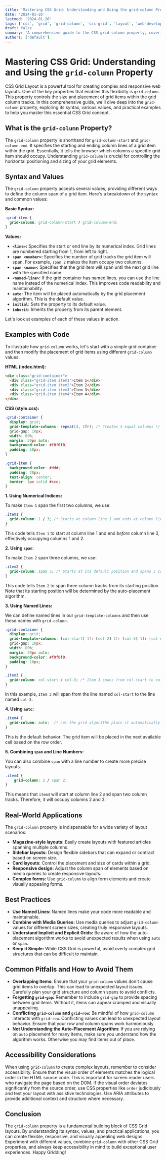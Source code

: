 ```yaml
---
title: 'Mastering CSS Grid: Understanding and Using the grid-column Property'
date: '2024-01-26'
lastmod: '2024-01-26'
tags: ['css', 'grid', 'grid-column', 'css-grid', 'layout', 'web-development', 'responsive-design']
draft: false
summary: 'A comprehensive guide to the CSS grid-column property, covering its syntax, values, and practical applications with code examples to create flexible and responsive layouts.'
authors: ['default']
---
```


# Mastering CSS Grid: Understanding and Using the `grid-column` Property

CSS Grid Layout is a powerful tool for creating complex and responsive web layouts.  One of the key properties that enables this flexibility is `grid-column`.  This property controls the size and placement of grid items within the grid column tracks.  In this comprehensive guide, we'll dive deep into the `grid-column` property, exploring its syntax, various values, and practical examples to help you master this essential CSS Grid concept.

## What is the `grid-column` Property?

The `grid-column` property is shorthand for `grid-column-start` and `grid-column-end`. It specifies the starting and ending column lines of a grid item within the grid.  Essentially, it tells the browser which columns a specific grid item should occupy.  Understanding `grid-column` is crucial for controlling the horizontal positioning and sizing of your grid elements.

## Syntax and Values

The `grid-column` property accepts several values, providing different ways to define the column span of a grid item.  Here's a breakdown of the syntax and common values:

**Basic Syntax:**

```css
.grid-item {
  grid-column: grid-column-start / grid-column-end;
}
```

**Values:**

*   **`<line>`:**  Specifies the start or end line by its numerical index.  Grid lines are numbered starting from 1, from left to right.
*   **`span <number>`:**  Specifies the number of grid tracks the grid item will span.  For example, `span 2` makes the item occupy two columns.
*   **`span <name>`:** Specifies that the grid item will span until the next grid line with the specified name.
*   **`<named-line>`:**  If the grid container has named lines, you can use the line name instead of the numerical index. This improves code readability and maintainability.
*   **`auto`:**  The item will be placed automatically by the grid placement algorithm. This is the default value.
*   **`initial`:**  Sets the property to its default value.
*   **`inherit`:**  Inherits the property from its parent element.

Let's look at examples of each of these values in action.

## Examples with Code

To illustrate how `grid-column` works, let's start with a simple grid container and then modify the placement of grid items using different `grid-column` values.

**HTML (index.html):**

```html
<div class="grid-container">
  <div class="grid-item item1">Item 1</div>
  <div class="grid-item item2">Item 2</div>
  <div class="grid-item item3">Item 3</div>
  <div class="grid-item item4">Item 4</div>
</div>
```

**CSS (style.css):**

```css
.grid-container {
  display: grid;
  grid-template-columns: repeat(4, 1fr); /* Creates 4 equal columns */
  grid-gap: 10px;
  width: 80%;
  margin: 20px auto;
  background-color: #f0f0f0;
  padding: 10px;
}

.grid-item {
  background-color: #ddd;
  padding: 20px;
  text-align: center;
  border: 1px solid #ccc;
}
```

**1. Using Numerical Indices:**

To make `Item 1` span the first two columns, we use:

```css
.item1 {
  grid-column: 1 / 3; /* Starts at column line 1 and ends at column line 3 */
}
```

This code tells `Item 1` to start at column line 1 and end *before* column line 3, effectively occupying columns 1 and 2.

**2. Using `span`:**

To make `Item 2` span three columns, we use:

```css
.item2 {
  grid-column: span 3; /* Starts at its default position and spans 3 columns */
}
```

This code tells `Item 2` to span three column tracks from its starting position. Note that its starting position will be determined by the auto-placement algorithm.

**3. Using Named Lines:**

We can define named lines in our `grid-template-columns` and then use these names with `grid-column`.

```css
.grid-container {
  display: grid;
  grid-template-columns: [col-start] 1fr [col-2] 1fr [col-3] 1fr [col-end];
  grid-gap: 10px;
  width: 80%;
  margin: 20px auto;
  background-color: #f0f0f0;
  padding: 10px;
}

.item3 {
  grid-column: col-start / col-3; /* Item 3 spans from col-start to col-3 */
}
```

In this example, `Item 3` will span from the line named `col-start` to the line named `col-3`.

**4. Using `auto`:**

```css
.item4 {
  grid-column: auto;  /* Let the grid algorithm place it automatically */
}
```

This is the default behavior. The grid item will be placed in the next available cell based on the row order.

**5. Combining `span` and Line Numbers:**

You can also combine `span` with a line number to create more precise layouts.

```css
.item4 {
    grid-column: 2 / span 2;
}
```

This means that `item4` will start at column line 2 and span two column tracks.  Therefore, it will occupy columns 2 and 3.

## Real-World Applications

The `grid-column` property is indispensable for a wide variety of layout scenarios:

*   **Magazine-style layouts:** Easily create layouts with featured articles spanning multiple columns.
*   **Sidebar layouts:** Design flexible sidebars that can expand or contract based on screen size.
*   **Card layouts:** Control the placement and size of cards within a grid.
*   **Responsive design:** Adjust the column span of elements based on media queries to create responsive layouts.
*   **Complex forms:** Use `grid-column` to align form elements and create visually appealing forms.

## Best Practices

*   **Use Named Lines:** Named lines make your code more readable and maintainable.
*   **Combine with Media Queries:** Use media queries to adjust `grid-column` values for different screen sizes, creating truly responsive layouts.
*   **Understand Implicit and Explicit Grids:** Be aware of how the auto-placement algorithm works to avoid unexpected results when using `auto` or `span`.
*   **Keep it Simple:** While CSS Grid is powerful, avoid overly complex grid structures that can be difficult to maintain.

## Common Pitfalls and How to Avoid Them

*   **Overlapping Items:** Ensure that your `grid-column` values don't cause grid items to overlap. This can lead to unexpected layout issues.  Carefully plan your grid structure and column spans to avoid conflicts.
*   **Forgetting `grid-gap`:** Remember to include `grid-gap` to provide spacing between grid items. Without it, items can appear cramped and visually unappealing.
*   **Conflicting `grid-column` and `grid-row`:**  Be mindful of how `grid-column` interacts with `grid-row`. Conflicting values can lead to unexpected layout behavior. Ensure that your row and column spans work harmoniously.
*   **Not Understanding the Auto-Placement Algorithm:** If you are relying on `auto` placement for many items, make sure you understand how the algorithm works. Otherwise you may find items out of place.

## Accessibility Considerations

When using `grid-column` to create complex layouts, remember to consider accessibility.  Ensure that the visual order of elements matches the logical order in the HTML source code.  This is important for screen reader users who navigate the page based on the DOM. If the visual order deviates significantly from the source order, use CSS properties like `order` judiciously and test your layout with assistive technologies. Use ARIA attributes to provide additional context and structure where necessary.

## Conclusion

The `grid-column` property is a fundamental building block of CSS Grid layouts. By understanding its syntax, values, and practical applications, you can create flexible, responsive, and visually appealing web designs. Experiment with different values, combine `grid-column` with other CSS Grid properties, and always keep accessibility in mind to build exceptional user experiences. Happy Gridding!